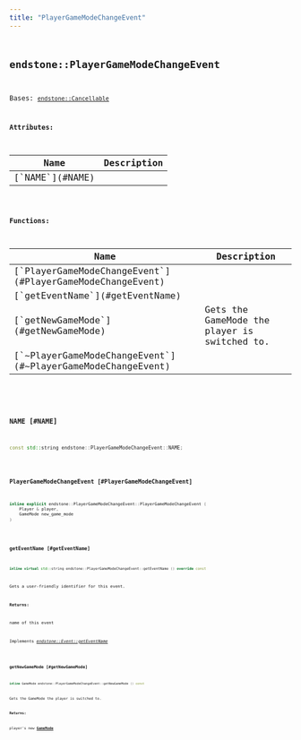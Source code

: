 ```yaml
---
title: "PlayerGameModeChangeEvent"
---
```


## <code className="doc-symbol doc-symbol-class"/> endstone::PlayerGameModeChangeEvent

Bases: [`endstone::Cancellable`](classendstone_1_1_cancellable.md)









**Attributes:**

<table>
<thead>
   <tr>
      <th>Name</th>
      <th>Description</th>
   </tr>
</thead>
<tbody>
<tr key="classendstone_1_1_player_game_mode_change_event_1a6c0edd9e6eac2347d03c35509b4c6404">
    <td>[`NAME`](#NAME)</td>
    <td></td>
</tr>
</tbody>
</table>






**Functions:**

<table>
<thead>
   <tr>
      <th>Name</th>
      <th>Description</th>
   </tr>
</thead>
<tbody>
<tr key="classendstone_1_1_player_game_mode_change_event_1a5e4a9eaed65c0886aaf01610a8c5d4eb">
    <td>[`PlayerGameModeChangeEvent`](#PlayerGameModeChangeEvent)</td>
    <td></td>
</tr>
<tr key="classendstone_1_1_player_game_mode_change_event_1a5a5181811c288a046aaf3b0648e96cab">
    <td>[`getEventName`](#getEventName)</td>
    <td></td>
</tr>
<tr key="classendstone_1_1_player_game_mode_change_event_1a422c30eafa2b703fd105138e45da4540">
    <td>[`getNewGameMode`](#getNewGameMode)</td>
    <td>Gets the GameMode the player is switched to.</td>
</tr>
<tr key="classendstone_1_1_player_game_mode_change_event_1aef8569884e4cbdbabb945eef9c4ec9eb">
    <td>[`~PlayerGameModeChangeEvent`](#~PlayerGameModeChangeEvent)</td>
    <td></td>
</tr>
</tbody>
</table>

### <code className="doc-symbol doc-symbol-variable"/> NAME [#NAME]

```cpp
const std::string endstone::PlayerGameModeChangeEvent::NAME;
```


### <code className="doc-symbol doc-symbol-function"/> PlayerGameModeChangeEvent [#PlayerGameModeChangeEvent]

```cpp
inline explicit endstone::PlayerGameModeChangeEvent::PlayerGameModeChangeEvent (
    Player & player,
    GameMode new_game_mode
) 
```


### <code className="doc-symbol doc-symbol-function"/> getEventName [#getEventName]

```cpp
inline virtual std::string endstone::PlayerGameModeChangeEvent::getEventName () override const
```


Gets a user-friendly identifier for this event.




**Returns:**

name of this event 





        
Implements [*endstone::Event::getEventName*](classendstone_1_1_event.md#function-geteventname)

### <code className="doc-symbol doc-symbol-function"/> getNewGameMode [#getNewGameMode]

```cpp
inline GameMode endstone::PlayerGameModeChangeEvent::getNewGameMode () const
```

Gets the GameMode the player is switched to.



**Returns:**

player's new [**GameMode**](namespaceendstone.md#enum-gamemode) 





        